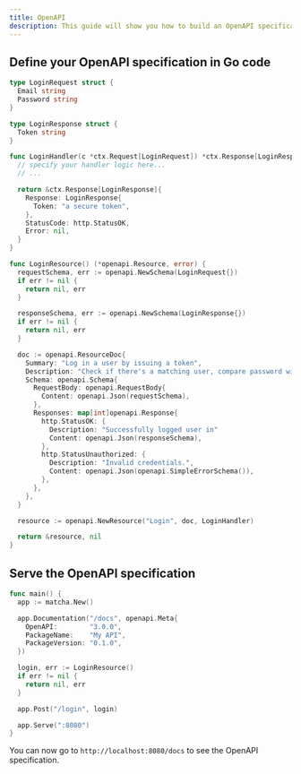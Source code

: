 ```yaml
---
title: OpenAPI
description: This guide will show you how to build an OpenAPI specification for your Matcha resources.
---
```


## Define your OpenAPI specification in Go code

```go
type LoginRequest struct {
  Email string
  Password string
}

type LoginResponse struct {
  Token string
}

func LoginHandler(c *ctx.Request[LoginRequest]) *ctx.Response[LoginResponse] {
  // specify your handler logic here...
  // ...

  return &ctx.Response[LoginResponse]{
    Response: LoginResponse{
      Token: "a secure token",
    },
    StatusCode: http.StatusOK,
    Error: nil,
  }
}

func LoginResource() (*openapi.Resource, error) {
  requestSchema, err := openapi.NewSchema(LoginRequest{})
  if err != nil {
    return nil, err
  }

  responseSchema, err := openapi.NewSchema(LoginResponse{})
  if err != nil {
    return nil, err
  }

  doc := openapi.ResourceDoc{
    Summary: "Log in a user by issuing a token",
    Description: "Check if there's a matching user, compare password with its hash, sign and return a JSON Web Token (JWT)",
    Schema: openapi.Schema{
      RequestBody: openapi.RequestBody{
        Content: openapi.Json(requestSchema),
      },
      Responses: map[int]openapi.Response{
        http.StatusOK: {
          Description: "Successfully logged user in"
          Content: openapi.Json(responseSchema),
        },
        http.StatusUnauthorized: {
          Description: "Invalid credentials.",
          Content: openapi.Json(openapi.SimpleErrorSchema()),
        },
      },
    },
  }

  resource := openapi.NewResource("Login", doc, LoginHandler)

  return &resource, nil
}
```

## Serve the OpenAPI specification

```go
func main() {
  app := matcha.New()

  app.Documentation("/docs", openapi.Meta{
    OpenAPI:        "3.0.0",
    PackageName:    "My API",
    PackageVersion: "0.1.0",
  })

  login, err := LoginResource()
  if err != nil {
    return nil, err
  }

  app.Post("/login", login)

  app.Serve(":8080")
}
```

You can now go to `http://localhost:8080/docs` to see the OpenAPI specification.

